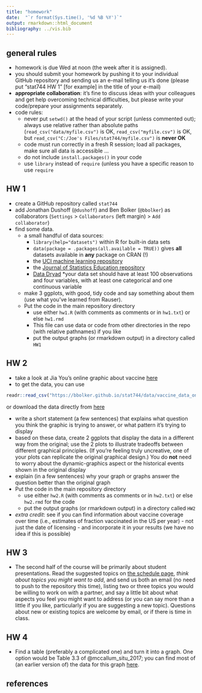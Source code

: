 ```yaml
---
title: "homework"
date:  "`r format(Sys.time(), '%d %B %Y')`"
output: rmarkdown::html_document
bibliography: ../vis.bib
---
```


## general rules

* homework is due Wed at noon (the week after it is assigned).
* you should submit your homework by pushing it to your individual GitHub repository and sending us an e-mail telling us it's done (please put "stat744 HW 1" [for example] in the title of your e-mail)
* **appropriate collaboration**: it's fine to discuss ideas with your colleagues and get help overcoming technical difficulties, but please write your code/prepare your assignments separately.
* code rules:
     * never put `setwd()` at the head of your script (unless commented out); always use relative rather than absolute paths (`read_csv("data/myfile.csv")` is OK, `read_csv("myfile.csv")` is OK, but `read_csv("C:/Joe's Files/stat744/myfile.csv")` is **never OK**
     * code must run correctly in a fresh R session; load all packages, make sure all data is accessible ...
	 * do not include `install.packages()` in your code
	 * use `library` instead of `require` (unless you have a specific reason to use `require`
	 
## HW 1

* create a GitHub repository called `stat744`
* add Jonathan Dushoff (`@dushoff`) and Ben Bolker (`@bbolker`) as collaborators (`Settings` > `Collaborators` (left margin) > `Add collaborator`)
* find some data.
    * a small handful of data sources:
	     * `library(help="datasets")` within R for built-in data sets
		 * `data(package = .packages(all.available = TRUE))` gives **all** datasets available in **any** package on CRAN (!)
		 * the [UCI machine learning repository](http://archive.ics.uci.edu/ml/)
		 * the [Journal of Statistics Education repository](http://ww2.amstat.org/publications/jse/jse_data_archive.htm)
		 * [Data Dryad](http://datadryad.org/)
	*your data set should have at least 100 observations and four variables, with at least one categorical and one continuous variable
	* make 3 ggplots, with good, tidy code and say something about them (use what you've learned from Rauser).
	* Put the code in the main repository directory
		* use either `hw1.R` (with comments as comments or in `hw1.txt`) or else `hw1.rmd`
		* This file can use data or code from other directories in the repo (with relative pathnames) if you like
		* put the output graphs (or rmarkdown output) in a directory called `HW1` 

## HW 2

* take a look at Jia You's online graphic about vaccine [here](http://www.sciencemag.org/news/2017/04/here-s-visual-proof-why-vaccines-do-more-good-harm)
* to get the data, you can use
```r
readr::read_csv("https://bbolker.github.io/stat744/data/vaccine_data_online.csv")
```
or download the data directly from [here](http://sciencestatic.aws.aaas.org.s3.amazonaws.com/article-resources/vaccine-war/vaccine_data_online.csv)

* write a short statement (a few sentences) that explains what question you think the graphic is trying to answer, or what pattern it's trying to display
* based on these data, create 2 ggplots that display the data in a different way from the original; use the 2 plots to illustrate tradeoffs between different graphical principles. (If you're feeling truly uncreative, one of your plots can replicate the original graphical design.) You do **not** need to worry about the dynamic-graphics aspect or the historical events shown in the original display
* explain (in a few sentences) why your graph or graphs answer the question better than the original graph
* Put the code in the main repository directory
	* use either `hw2.R` (with comments as comments or in `hw2.txt`) or else `hw2.rmd` for the code
	* put the output graphs (or rmarkdown output) in a directory called `HW2` 
* *extra credit*: see if you can find information about vaccine coverage over time (i.e., estimates of fraction vaccinated in the US per year) - not just the date of licensing - and incorporate it in your results (we have no idea if this is possible)

## HW 3

* The second half of the course will be primarily about student presentations. Read the suggested topics on [the schedule page](./sched.html), _think about topics you might want to add_, and send us both an email (no need to push to the repository this time), listing two or three topics you would be willing to work on with a partner, and say a little bit about what aspects you feel you might want to address (or you can say more than a little if you like, particularly if you are suggesting a new topic). Questions about new or existing topics are welcome by email, or if there is time in class.

## HW 4

* Find a table (preferably a complicated one) and turn it into a graph. One option would be Table 3.3 of @mccallum_situ_2017; you can find most of (an earlier version of) the data for this graph [here](https://github.com/bbolker/stat744/blob/master/data/POCIS_Raw_McCallum.csv).

## references
